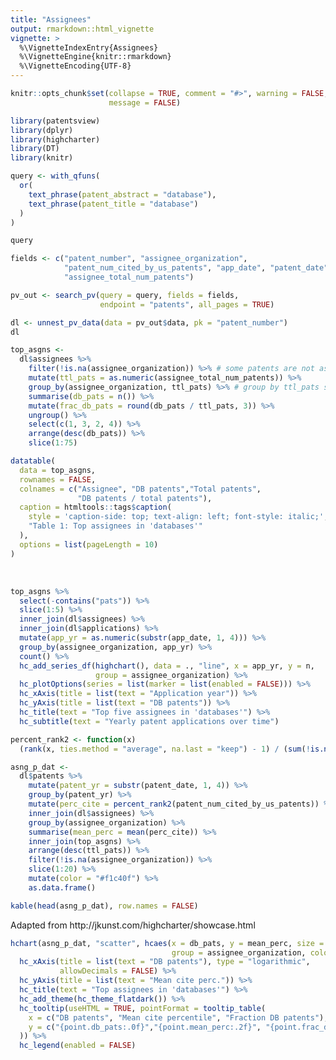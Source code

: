 ```yaml
---
title: "Assignees"
output: rmarkdown::html_vignette
vignette: >
  %\VignetteIndexEntry{Assignees}
  %\VignetteEngine{knitr::rmarkdown}
  %\VignetteEncoding{UTF-8}
---
```


```r
knitr::opts_chunk$set(collapse = TRUE, comment = "#>", warning = FALSE,
                      message = FALSE)
```

```r
library(patentsview)
library(dplyr)
library(highcharter)
library(DT)
library(knitr)

query <- with_qfuns(
  or(
    text_phrase(patent_abstract = "database"),
    text_phrase(patent_title = "database")
  )
)

query

fields <- c("patent_number", "assignee_organization",
            "patent_num_cited_by_us_patents", "app_date", "patent_date",
            "assignee_total_num_patents")

pv_out <- search_pv(query = query, fields = fields,
                    endpoint = "patents", all_pages = TRUE)

dl <- unnest_pv_data(data = pv_out$data, pk = "patent_number")
dl
```

```r
top_asgns <-
  dl$assignees %>%
    filter(!is.na(assignee_organization)) %>% # some patents are not assigned to an org
    mutate(ttl_pats = as.numeric(assignee_total_num_patents)) %>%
    group_by(assignee_organization, ttl_pats) %>% # group by ttl_pats so we can retain ttl_pats
    summarise(db_pats = n()) %>% 
    mutate(frac_db_pats = round(db_pats / ttl_pats, 3)) %>%
    ungroup() %>%
    select(c(1, 3, 2, 4)) %>%
    arrange(desc(db_pats)) %>%
    slice(1:75)

datatable(
  data = top_asgns,
  rownames = FALSE,
  colnames = c("Assignee", "DB patents","Total patents", 
               "DB patents / total patents"),
  caption = htmltools::tags$caption(
    style = 'caption-side: top; text-align: left; font-style: italic;',
    "Table 1: Top assignees in 'databases'"
  ),
  options = list(pageLength = 10)
)
```

<br>

```r
top_asgns %>%
  select(-contains("pats")) %>%
  slice(1:5) %>%
  inner_join(dl$assignees) %>%
  inner_join(dl$applications) %>%
  mutate(app_yr = as.numeric(substr(app_date, 1, 4))) %>%
  group_by(assignee_organization, app_yr) %>%
  count() %>%
  hc_add_series_df(highchart(), data = ., "line", x = app_yr, y = n,
                   group = assignee_organization) %>%
  hc_plotOptions(series = list(marker = list(enabled = FALSE))) %>%
  hc_xAxis(title = list(text = "Application year")) %>%
  hc_yAxis(title = list(text = "DB patents")) %>%
  hc_title(text = "Top five assignees in 'databases'") %>%
  hc_subtitle(text = "Yearly patent applications over time")
```

```r
percent_rank2 <- function(x)
  (rank(x, ties.method = "average", na.last = "keep") - 1) / (sum(!is.na(x)) - 1)

asng_p_dat <-
  dl$patents %>%
    mutate(patent_yr = substr(patent_date, 1, 4)) %>%
    group_by(patent_yr) %>%
    mutate(perc_cite = percent_rank2(patent_num_cited_by_us_patents)) %>%
    inner_join(dl$assignees) %>%
    group_by(assignee_organization) %>%
    summarise(mean_perc = mean(perc_cite)) %>%
    inner_join(top_asgns) %>%
    arrange(desc(ttl_pats)) %>%
    filter(!is.na(assignee_organization)) %>%
    slice(1:20) %>%
    mutate(color = "#f1c40f") %>%
    as.data.frame()

kable(head(asng_p_dat), row.names = FALSE)
```

Adapted from http://jkunst.com/highcharter/showcase.html

```r
hchart(asng_p_dat, "scatter", hcaes(x = db_pats, y = mean_perc, size = frac_db_pats,
                                    group = assignee_organization, color = color)) %>%
  hc_xAxis(title = list(text = "DB patents"), type = "logarithmic",
           allowDecimals = FALSE) %>%
  hc_yAxis(title = list(text = "Mean cite perc.")) %>%
  hc_title(text = "Top assignees in 'databases'") %>%
  hc_add_theme(hc_theme_flatdark()) %>%
  hc_tooltip(useHTML = TRUE, pointFormat = tooltip_table(
    x = c("DB patents", "Mean cite percentile", "Fraction DB patents"),
    y = c("{point.db_pats:.0f}","{point.mean_perc:.2f}", "{point.frac_db_pats:.3f}")
  )) %>%
  hc_legend(enabled = FALSE)
```